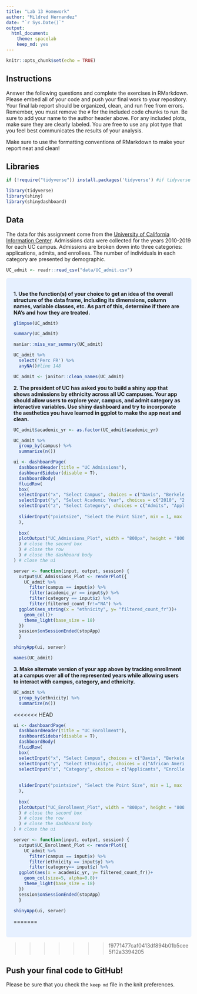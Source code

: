 ```yaml
---
title: "Lab 13 Homework"
author: "Mildred Hernandez"
date: "`r Sys.Date()`"
output:
  html_document: 
    theme: spacelab
    keep_md: yes
---
```


```r
knitr::opts_chunk$set(echo = TRUE)
```

## Instructions
Answer the following questions and complete the exercises in RMarkdown. Please embed all of your code and push your final work to your repository. Your final lab report should be organized, clean, and run free from errors. Remember, you must remove the `#` for the included code chunks to run. Be sure to add your name to the author header above. For any included plots, make sure they are clearly labeled. You are free to use any plot type that you feel best communicates the results of your analysis.  

Make sure to use the formatting conventions of RMarkdown to make your report neat and clean!  

## Libraries
```r
if (!require("tidyverse")) install.packages('tidyverse') #if tidyverse isn't installed, it gets installed 
```

```r
library(tidyverse)
library(shiny)
library(shinydashboard)
```

## Data
The data for this assignment come from the [University of California Information Center](https://www.universityofcalifornia.edu/infocenter). Admissions data were collected for the years 2010-2019 for each UC campus. Admissions are broken down into three categories: applications, admits, and enrollees. The number of individuals in each category are presented by demographic.  
```r
UC_admit <- readr::read_csv("data/UC_admit.csv")
```
<style>
div.blue { background-color:#e6f0ff; border-radius: 5px; padding: 20px;}
</style>
<div class = "blue">

**1. Use the function(s) of your choice to get an idea of the overall structure of the data frame, including its dimensions, column names, variable classes, etc. As part of this, determine if there are NA's and how they are treated.**  
```r
glimpse(UC_admit)
```
```r
summary(UC_admit)
```
```r
naniar::miss_var_summary(UC_admit)
```
```r
UC_admit %>% 
  select('Perc FR') %>%
  anyNA()#line 148
```
```r
UC_admit <- janitor::clean_names(UC_admit) 
```

**2. The president of UC has asked you to build a shiny app that shows admissions by ethnicity across all UC campuses. Your app should allow users to explore year, campus, and admit category as interactive variables. Use shiny dashboard and try to incorporate the aesthetics you have learned in ggplot to make the app neat and clean.**
```r
UC_admit$academic_yr <- as.factor(UC_admit$academic_yr)
```

```r
UC_admit %>%
  group_by(campus) %>%
  summarize(n())
```

```r
ui <- dashboardPage(
  dashboardHeader(title = "UC Admissions"),
  dashboardSidebar(disable = T),
  dashboardBody(
  fluidRow(
  box(
  selectInput("x", "Select Campus", choices = c("Davis", "Berkeley", "Irivine", "Los_Angeles", "Merced", "Riverside", "San_Diego", "Santa_Barbara", "Santa_Cruz"), selected = "Davis"),
  selectInput("y", "Select Academic Year", choices = c("2010", "2011", "2012", "2013", "2014", "2015", "2016", "2017", "2018", "2019"), selected = "2019"),
  selectInput("z", "Select Category", choices = c("Admits", "Applicants", "Enrollees"), selected = "Admits"),
  
  sliderInput("pointsize", "Select the Point Size", min = 1, max = 5, value = 2, step = 0.5)
  ),
  
  box(
  plotOutput("UC_Admissions_Plot", width = "800px", height = "800px")
  ) # close the second box
  ) # close the row
  ) # close the dashboard body
) # close the ui

server <- function(input, output, session) { 
  output$UC_Admissions_Plot <- renderPlot({
    UC_admit %>%
      filter(campus == input$x) %>%
      filter(academic_yr == input$y) %>%
      filter(category == input$z) %>%
      filter(filtered_count_fr!="NA") %>%
  ggplot(aes_string(x = "ethnicity", y= "filtered_count_fr"))+
    geom_col()+
    theme_light(base_size = 18)
  })
  session$onSessionEnded(stopApp)
  }

shinyApp(ui, server)
```

```r
names(UC_admit)
```

**3. Make alternate version of your app above by tracking enrollment at a campus over all of the represented years while allowing users to interact with campus, category, and ethnicity.**
```r
UC_admit %>%
  group_by(ethnicity) %>%
  summarize(n())
```

<<<<<<< HEAD
```r
ui <- dashboardPage(
  dashboardHeader(title = "UC Enrollment"),
  dashboardSidebar(disable = T),
  dashboardBody(
  fluidRow(
  box(
  selectInput("x", "Select Campus", choices = c("Davis", "Berkeley", "Irivine", "Los_Angeles", "Merced", "Riverside", "San_Diego", "Santa_Barbara", "Santa_Cruz"), selected = "Davis"),
  selectInput("y", "Select Ethnicity", choices = c("African American", "American Indian", "Asian", "Chicano/Latino", "International", "Unknown", "White", "All"), selected = "African American"),
  selectInput("z", "Category", choices = c("Applicants", "Enrollees", "Admits"), selected = "Applicants"),
  
  
  sliderInput("pointsize", "Select the Point Size", min = 1, max = 2, value = 2, step = 0.5)
  ),
  
  box(
  plotOutput("UC_Enrollment_Plot", width = "800px", height = "800px")
  ) # close the second box
  ) # close the row
  ) # close the dashboard body
) # close the ui

server <- function(input, output, session) { 
  output$UC_Enrollment_Plot <- renderPlot({
    UC_admit %>%
      filter(campus == input$x) %>%
      filter(ethnicity == input$y) %>%
      filter(category== input$z) %>%
  ggplot(aes(x = academic_yr, y= filtered_count_fr))+
    geom_col(size=5, alpha=0.8)+
    theme_light(base_size = 18)
  })
  session$onSessionEnded(stopApp)
  }

shinyApp(ui, server)
```
=======
</div>
>>>>>>> f9771477caf0413df894b01b5cee5f12a3394205

## Push your final code to GitHub!
Please be sure that you check the `keep md` file in the knit preferences. 